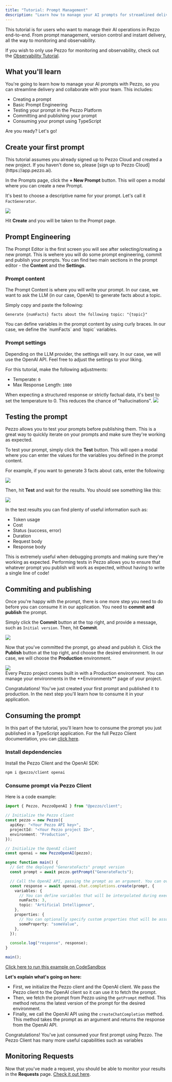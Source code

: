 ```yaml
---
title: "Tutorial: Prompt Management"
description: "Learn how to manage your AI prompts for streamlined delivery with Pezzo in less than 5 minutes!"
---
```

<Tip>
This tutorial is for users who want to manage their AI operations in Pezzo end-to-end. From prompt management, version control and instant delivery, all the way to monitoring and observability.

If you wish to only use Pezzo for monitoring and observability, check out the [Observability Tutorial](/introduction/tutorial-observability/overview).
</Tip>

## What you'll learn
You're going to learn how to manage your AI prompts with Pezzo, so you can streamline delivery and collaborate with your team. This includes:

- Creating a prompt
- Basic Prompt Engineering
- Testing your prompt in the Pezzo Platform
- Committing and publishing your prompt
- Consuming your prompt using TypeScript

Are you ready? Let's go!

## Create your first prompt
<Note>
This tutorial assumes you already signed up to Pezzo Cloud and created a new project. If you haven't done so, please [sign up to Pezzo Cloud](https://app.pezzo.ai).
</Note>

In the Prompts page, click the **+ New Prompt** button. This will open a modal where you can create a new Prompt.

It's best to choose a descriptive name for your prompt. Let's call it `FactGenerator`.

<Frame caption="New Prompt Modal" style={{ maxWidth: 500 }}>
  <img src="/introduction/tutorial-prompt-management/modal-new-prompt.png" />
</Frame>

Hit **Create** and you will be taken to the Prompt page.

## Prompt Engineering

The Prompt Editor is the first screen you will see after selecting/creating a new prompt. This is wehere you will do some prompt engineering, commit and publish your prompts. You can find two main sections in the prompt editor - the **Content** and the **Settings**.

### Prompt content

The Prompt Content is where you will write your prompt. In our case, we want to ask the LLM (in our case, OpenAI) to generate facts about a topic.

Simply copy and paste the following:

```plaintext
Generate {numFacts} facts about the following topic: "{topic}"
```

<Tip>
You can define variables in the prompt content by using curly braces. In our case, we define the `numFacts` and `topic` variables.
</Tip>

### Prompt settings
Depending on the LLM provider, the settings will vary. In our case, we will use the OpenAI API. Feel free to adjust the settings to your liking.

For this tutorial, make the following adjustments:
- Temperate: `0`
- Max Response Length: `1000`

<Tip>
When expecting a structured response or strictly factual data, it's best to set the temperature to 0. This reduces the chance of "hallucinations".
</Tip>

<Frame caption="The Prompt Editor after defining the content and settings">
  <img src="/introduction/tutorial-prompt-management/before-commit.png" />
</Frame>

## Testing the prompt
Pezzo allows you to test your prompts before publishing them. This is a great way to quickly iterate on your prompts and make sure they're working as expected.

To test your prompt, simply click the **Test** button. This will open a modal where you can enter the values for the variables you defined in the prompt content.

For example, if you want to generate 3 facts about cats, enter the following:

<Frame style={{ maxWidth: 500 }}>
  <img src="/introduction/tutorial-prompt-management/test-variables-modal.png" />
</Frame>

Then, hit **Test** and wait for the results. You should see something like this:

<Frame caption="Prompt Test Results" style={{ maxWidth: 500 }}>
  <img src="/introduction/tutorial-prompt-management/prompt-test-results.png" />
</Frame>

In the test results you can find plenty of useful information such as:
- Token usage
- Cost
- Status (success, error)
- Duration
- Request body
- Response body

This is extremely useful when debugging prompts and making sure they're working as expected. Performing tests in Pezzo allows you to ensure that whatever prompt you publish will work as expected, without having to write a single line of code!

## Commiting and publishing

Once you're happy with the prompt, there is one more step you need to do before you can consume it in our application. You need to **commit and publish** the prompt.

Simply click the **Commit** button at the top right, and provide a message, such as `Initial version`. Then, hit **Commit**.

<Frame caption="Commit Modal" style={{ maxWidth: 500 }}>
  <img src="/introduction/tutorial-prompt-management/commit-modal.png" />
</Frame>

Now that you've committed the prompt, go ahead and publish it. Click the **Publish** button at the top right, and choose the desired environment. In our case, we will choose the **Production** environment.

<Frame caption="Publish Modal" style={{ maxWidth: 500 }}>
  <img src="/introduction/tutorial-prompt-management/publish-modal.png" />
</Frame>
<br />
<Info>
Every Pezzo project comes built in with a Production environment. You can manage your environments in the **Environments** page of your project.
</Info>

Congratulations! You've just created your first prompt and published it to production. In the next step you'll learn how to consume it in your application.

## Consuming the prompt

In this part of the tutorial, you'll learn how to consume the prompt you just published in a TypeScript application. For the full Pezzo Client documentation, you can [click here](http://localhost:3200/client/pezzo-client).

### Install depdendencies

Install the Pezzo Client and the OpenAI SDK:

```bash
npm i @pezzo/client openai
```

### Consume prompt via Pezzo Client

Here is a code example:

```ts Node.js
import { Pezzo, PezzoOpenAI } from "@pezzo/client";

// Initialize the Pezzo client
const pezzo = new Pezzo({
  apiKey: "<Your Pezzo API key>",
  projectId: "<Your Pezzo project ID>",
  environment: "Production",
});

// Initialize the OpenAI client
const openai = new PezzoOpenAI(pezzo);

async function main() {
  // Get the deployed "GenerateFacts" prompt version
  const prompt = await pezzo.getPrompt("GenerateFacts");

  // Call the OpenAI API, passing the prompt as an argument. You can override parameters if you wish.
  const response = await openai.chat.completions.create(prompt, {
    variables: {
      // You can define variables that will be interpolated during execution.
      numFacts: 3,
      topic: "Artificial Intelligence",
    },
    properties: {
      // You can optionally specify custom properties that will be associated with the request.
      someProperty: "someValue",
    },
  });
  
  console.log("response", response);
}

main();
```

[Click here to run this example on CodeSandbox](https://codesandbox.io/p/sandbox/pezzo-example-prompt-management-qv5f86?file=%2Fsrc%2Fapp.ts%3A1%2C1)

**Let's explain what's going on here:**

- First, we initialize the Pezzo client and the OpenAI client. We pass the Pezzo client to the OpenAI client so it can use it to fetch the prompt.
- Then, we fetch the prompt from Pezzo using the `getPrompt` method. This method returns the latest version of the prompt for the desired environment.
- Finally, we call the OpenAI API using the `createChatCompletion` method. This method takes the prompt as an argument and returns the response from the OpenAI API.

Congratulations! You've just consumed your first prompt using Pezzo. The Pezzo Client has many more useful capabilities such as variables

## Monitoring Requests

Now that you've made a request, you should be able to monitor your results in the **Requests** page. [Check it out here](/platform/observability/requests).

